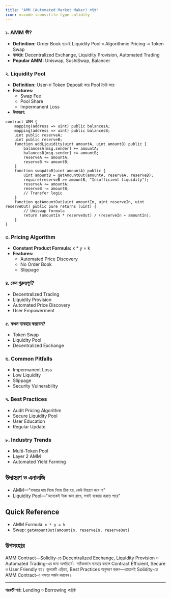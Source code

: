 ```yaml
---
title: "AMM (Automated Market Maker) কন্ট্রাক্ট"
icon: vscode-icons:file-type-solidity
---
```


### ১. AMM কী?
- **Definition:** Order Book ছাড়াই Liquidity Pool ও Algorithmic Pricing-এ Token Swap
- **ব্যবহার:** Decentralized Exchange, Liquidity Provision, Automated Trading
- **Popular AMM:** Uniswap, SushiSwap, Balancer

### ২. Liquidity Pool
- **Definition:** User-রা Token Deposit করে Pool তৈরি করে
- **Features:**
    - Swap Fee
    - Pool Share
    - Impermanent Loss
- **উদাহরণ:**
```solidity
contract AMM {
    mapping(address => uint) public balancesA;
    mapping(address => uint) public balancesB;
    uint public reserveA;
    uint public reserveB;
    function addLiquidity(uint amountA, uint amountB) public {
        balancesA[msg.sender] += amountA;
        balancesB[msg.sender] += amountB;
        reserveA += amountA;
        reserveB += amountB;
    }
    function swapAtoB(uint amountA) public {
        uint amountB = getAmountOut(amountA, reserveA, reserveB);
        require(reserveB >= amountB, "Insufficient liquidity");
        reserveA += amountA;
        reserveB -= amountB;
        // Transfer logic
    }
    function getAmountOut(uint amountIn, uint reserveIn, uint reserveOut) public pure returns (uint) {
        // Uniswap formula
        return (amountIn * reserveOut) / (reserveIn + amountIn);
    }
}
```

### ৩. Pricing Algorithm
- **Constant Product Formula:** x * y = k
- **Features:**
    - Automated Price Discovery
    - No Order Book
    - Slippage

### ৪. কেন গুরুত্বপূর্ণ?
- Decentralized Trading
- Liquidity Provision
- Automated Price Discovery
- User Empowerment

### ৫. কখন ব্যবহার করবেন?
- Token Swap
- Liquidity Pool
- Decentralized Exchange

### ৬. Common Pitfalls
- Impermanent Loss
- Low Liquidity
- Slippage
- Security Vulnerability

### ৭. Best Practices
- Audit Pricing Algorithm
- Secure Liquidity Pool
- User Education
- Regular Update

### ৮. Industry Trends
- Multi-Token Pool
- Layer 2 AMM
- Automated Yield Farming

## উদাহরণ ও এনালজি
- AMM—"বাজারে দাম নিজে নিজে ঠিক হয়, কেউ নিয়ন্ত্রণ করে না"
- Liquidity Pool—"অনেকেই টাকা জমা রাখে, সবাই ব্যবহার করতে পারে"

## Quick Reference
- AMM Formula: `x * y = k`
- Swap: `getAmountOut(amountIn, reserveIn, reserveOut)`

## উপসংহার

AMM Contract—Solidity-তে Decentralized Exchange, Liquidity Provision ও Automated Trading-এর জন্য অপরিহার্য। সঠিকভাবে ব্যবহার করলে Contract Efficient, Secure ও User Friendly হয়। ভুলত্রুটি এড়িয়ে, Best Practices অনুসরণ করুন—তাহলেই Solidity-তে AMM Contract-এ দক্ষতা অর্জন করবেন।

---

**পরবর্তী পাঠ:** Lending ও Borrowing কন্ট্রাক্ট
